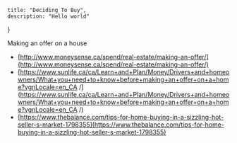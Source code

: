 
    title: "Deciding To Buy",
    description: "Hello world"
}

<BlogHeader Title="Your Decision To Sell" Description="Discover key factors to help you make an informed decision, ensuring your purchase is both smart and satisfying. Avoid common pitfalls with our expert tips." />

Making an offer on a house


- [http://www.moneysense.ca/spend/real-estate/making-an-offer/​](http://www.moneysense.ca/spend/real-estate/making-an-offer/​)
- [https://www.sunlife.ca/ca/Learn+and+Plan/Money/Drivers+and+homeowners/What+you+need+to+know+before+making+an+offer+on+a+home?vgnLocale=en_CA
/​](https://www.sunlife.ca/ca/Learn+and+Plan/Money/Drivers+and+homeowners/What+you+need+to+know+before+making+an+offer+on+a+home?vgnLocale=en_CA
/​)
- [https://www.thebalance.com/tips-for-home-buying-in-a-sizzling-hot-seller-s-market-1798355](https://www.thebalance.com/tips-for-home-buying-in-a-sizzling-hot-seller-s-market-1798355)






